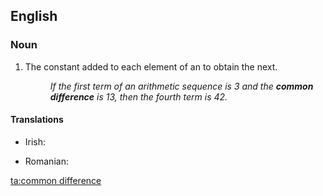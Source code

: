 ==English==

===Noun===
{{en-noun|head=[[common]] [[difference]]}}

# {{mathematics}} The constant added to each element of an {{soplink|arithmetic|progression}} to obtain the next.
#: ''If the first term of an arithmetic sequence is 3 and the '''common difference''' is 13, then the fourth term is 42.''

====Translations====
{{trans-top|constant in arithmetic progression}}
* Irish: {{t-|ga|comhbhreis|f}}
{{trans-mid}}
* Romanian: {{t-|ro|diferență comună}}
{{trans-bottom}}

[[ta:common difference]]